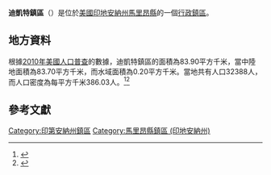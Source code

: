 {{noteTA
|G1=USState
|G2=地名
|G3=Unit
}}
{{Infobox settlement
|official_name            = 迪凱特鎮區
|native_name = Decatur Township
|settlement_type          = [[行政鎮區|行政鎮區]]
|image_skyline            = 
|imagesize                = 
|image_map                = Map highlighting Decatur Township, Marion County, Indiana.svg
|mapsize                  = 250px
|pushpin_map  =USA Indiana
|pushpin_label = 迪凱特鎮區
|pushpin_label_position   = top
|pushpin_map_caption      = 迪凱特鎮區在印地安納州的位置
|subdivision_type         = [[世界政區索引|國家]]
|subdivision_type1        = [[美国州份|州份]]
|subdivision_type2        = [[印地安納州行政区划|縣]]
|subdivision_name         = [[美国|美国]]
|subdivision_name1        = [[印地安納州|印地安納州]]
|subdivision_name2        = [[馬里昂縣_(印地安納州)|馬里昂縣]]
|elevation_ft             = 768
|elevation_m              = 234
|timezone                 = [[北美东部時區|北美东部時區]]
|area_total_km2           = 83.90
|area_land_km2            = 83.70
|area_water_km2           = 0.20
|area_total_sq_mi         = 
|area_land_sq_mi          = 
|area_water_sq_mi         = 
|population_as_of         = [[2010年美國人口普查|2010]]
|population_footnotes     = 
|population_total         = 32388
|population_density_km2   = auto
|population_density_sq_mi = auto
|utc_offset               = -5
|coordinates              = {{coord|39|41|44|N|86|15|42|W|type:city_region:US-AL_source:GNS-enwiki|display=inline,title}}
| coor_pinpoint           = 
| coordinates_footnotes   = 
|timezone_DST             = EDT
|utc_offset_DST           = -4
|postal_code_type         = [[美國郵區編號|郵區編號]]
|postal_code              = 
|area_code                = {{link-en|电话区号317|Area code 317|317}}
|blank_name = [[地名信息系统|GNIS ID]]
|blank_info = 453255
}}
'''迪凱特鎮區'''（{{lang-en|Decatur Township}}）是位於[[美國|美國]][[印地安納州|印地安納州]][[馬里昂縣_(印地安納州)|馬里昂縣]]的一個[[行政鎮區|行政鎮區]]。

== 地方資料 ==
根據[[2010年美國人口普查|2010年美國人口普查]]的數據，迪凱特鎮區的面積為83.90平方千米，當中陸地面積為83.70平方千米，而水域面積為0.20平方千米。當地共有人口32388人，而人口密度為每平方千米386.03人。<ref name="GR8">{{cite web|url=http://factfinder2.census.gov|publisher=[[美国人口调查局|美国人口调查局]]|accessdate=2011-05-14|title=American FactFinder|archive-date=2013-09-11|archive-url=https://web.archive.org/web/20130911234518/http://factfinder2.census.gov/|dead-url=no}}</ref><ref>{{cite web|url=https://www.citypopulation.de/en/usa/indiana/admin/|title=USA: Indiana (Counties and Townships) - City Population}}</ref>

== 參考文獻 ==
{{reflist}}

{{馬里昂縣 (印地安納州)}}

{{DEFAULTSORT:Decatur Township}}
[[Category:印第安納州鎮區|Category:印第安納州鎮區]]
[[Category:馬里昂縣鎮區_(印地安納州)|Category:馬里昂縣鎮區 (印地安納州)]]

{{Indiana-geo-stub}}